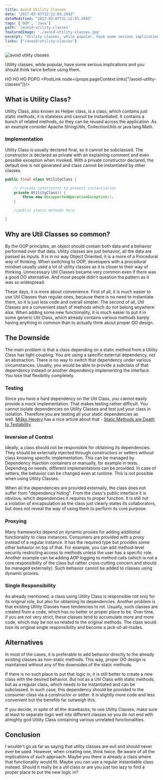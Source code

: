 ```yaml
---
title: Avoid Utility Classes
date: "2017-03-07T22:12:03.284Z"
dateModified: "2017-03-07T22:12:03.284Z"
tags: ['OOP', 'Java']
path: '/avoid-utility-classes'
featuredImage: './avoid-utility-classes.jpg'
excerpt: 'Utility classes, while popular, have some serious implications and you should think twice before using them.'
links: ["/avoid-utility-classes"]
---
```


![avoid utility classes](./avoid-utility-classes.jpg)

Utility classes, while popular, have some serious implications and you should think twice before using them.

<PostHeader frontmatter={props.data.mdx.frontmatter} />

<Info>HO HO HO </Info>
<Warning>POPO</Warning>
<PostLink node={props.pageContext.links["/avoid-utility-classes"]}/>

What is Utility Class?
----------------------

Utility Class, also known as Helper class, is a class, which contains just static methods, it is stateless and cannot be instantiated. It contains a bunch of related methods, so they can be reused across the application. As an example consider Apache StringUtils, CollectionUtils or java.lang.Math.

### Implementation

Utility Class is usually declared final, so it cannot be subclassed. The constructor is declared as private with an explaining comment and even possible exception when invoked. With a private constructor declared, the default one is not generated and class cannot be instantiated by other classes.

```java
public final class UtilityClass {

    // Private constructor to prevent instantiation
    private UtilityClass() {
        throw new UnsupportedOperationException();
    }

    //public static methods here

}
```

Why are Util Classes so common?
-------------------------------

By the OOP principles, an object should contain both data and a behavior performed over that data. Utility classes are just behavior, all the data are passed as inputs. It is in no way Object Oriented, it is a more of a Procedural way of thinking. When switching to OOP, developers with a procedural mindset usually used a lot of utility classes as it is closer to their way of thinking. Unnecessary Util Classes became very common even if there was a good OO alternative. And most people didn't question the pattern as it was so widespread.

These days, it is more about convenience. First of all, it is much easier to use Util Classes than regular ones, because there is no need to instantiate them, so it is just less code and overall simpler. The second of all, Util Classes are a convenient stash of methods which do not belong anywhere else. When adding some new functionality, it is much easier to put it in some generic Util Class, which already contains various methods barely having anything in common than to actually think about proper OO design.

The Downside
------------

The main problem is that a class depending on a static method from a Utility Class has tight coupling. You are using a specific external dependency, not an abstraction. There is no way to switch that dependency under various circumstances. Usually, you would be able to provide a subclass of that dependency instead or another dependency implementing the interface. You lose that flexibility completely.

### Testing

Since you have a hard dependency on the Util Class, you cannot easily provide a mock implementation. That makes testing rather difficult. You cannot isolate dependencies on Utility Classes and test just your class in isolation. Therefore you are testing all your static dependencies as well. [Miško Hevery](http://misko.hevery.com/about/) has a nice article about that - [Static Methods are Death to Testability](http://misko.hevery.com/2008/12/15/static-methods-are-death-to-testability/).

### Inversion of Control

Ideally, a class should not be responsible for obtaining its dependencies. They should be externally injected through constructors or setters without class knowing specific implementation. This can be managed by Dependency Injection containers or manually, for example in tests. Depending on needs, different implementations can be provided. In case of setters, the behavior can be changed even at runtime. This is not possible when using Utility Classes.

When all the dependencies are provided externally, the class does not suffer from \"dependency hiding\". From the class\'s public interface it is obvious, which dependencies it requires to proper function. It is still not a violation of encapsulation as the class just clearly states its collaborators, but does not reveal the way of using them to perform its core purpose.

### Proxying

Many frameworks depend on dynamic proxies for adding additional functionality to class instances. Consumers are provided with a proxy instead of a regular instance. It has the required type but provides some other behavior on top of that. For example, you can add method-level security restricting access to methods unless the user has a specific role. Another example can be adding AOP logging to method calls (which is not a core responsibility of the class but rather cross-cutting concern and should be managed externally). Such behavior cannot be added to classes using dynamic proxies.

### Single Responsibility

As already mentioned, a class using Utility Class is responsible not only for its original role, but also for obtaining its dependencies. Another problem is that existing Utility Classes have tendencies to rot. Usually, such classes are created from a code, which has no better or proper place to be. Over time, if you are not very strict, these classes tend to accumulate more and more code, which may be not so related to the original methods. The class would lose its original single responsibility and become a jack-of-all-trades.

Alternatives
------------

In most of the cases, it is preferable to add behavior directly to the already existing classes as non-static methods. This way, proper OO design is maintained without any of the downsides of the static methods.

If there is no such place to put that logic in, it is still better to create a new class with the desired behavior. But not as a Util Class with static methods, but as a regular class, which needs to be instantiated and can be subclassed. In such case, this dependency should be provided to the consumer class via a constructor or setter. It is slightly more code and less convenient but the benefits far outweigh this.

If you decide, in spite of all the drawbacks, to use Utility Classes, make sure at least to separate logic well into different classes so you do not end with almighty god Utility Class containing various unrelated functionalities.

Conclusion
----------

I wouldn't go as far as saying that utility classes are evil and should never ever be used. However, when creating one, think twice. Be aware of all the implications of such approach. Maybe you there is already a class where that functionality would fit. Maybe you can use a regular instantiable class instead. Should it really be a util class or are you just too lazy to find a proper place to put the new logic in?
